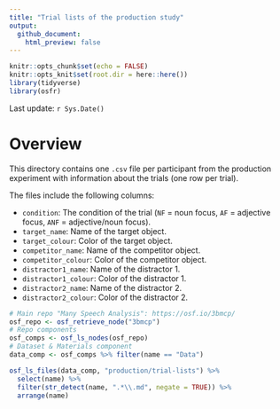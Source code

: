 ```yaml
---
title: "Trial lists of the production study"
output:
  github_document:
    html_preview: false
---
```


```r
knitr::opts_chunk$set(echo = FALSE)
knitr::opts_knit$set(root.dir = here::here())
library(tidyverse)
library(osfr)
```

Last update: `r Sys.Date()`

# Overview

This directory contains one `.csv` file per participant from the production experiment with information about the trials (one row per trial).

The files include the following columns:

- `condition`: The condition of the trial (`NF` = noun focus, `AF` = adjective focus, `ANF` = adjective/noun focus).
- `target_name`: Name of the target object.
- `target_colour`: Color of the target object.
- `competitor_name`: Name of the competitor object.
- `competitor_colour`: Color of the competitor object.
- `distractor1_name`: Name of the distractor 1.
- `distractor1_colour`: Color of the distractor 1.
- `distractor2_name`: Name of the distractor 2.
- `distractor2_colour`: Color of the distractor 2.


```r
# Main repo "Many Speech Analysis": https://osf.io/3bmcp/
osf_repo <- osf_retrieve_node("3bmcp")
# Repo components
osf_comps <- osf_ls_nodes(osf_repo)
# Dataset & Materials component
data_comp <- osf_comps %>% filter(name == "Data")
```

```r
osf_ls_files(data_comp, "production/trial-lists") %>%
  select(name) %>%
  filter(str_detect(name, ".*\\.md", negate = TRUE)) %>%
  arrange(name)
```


